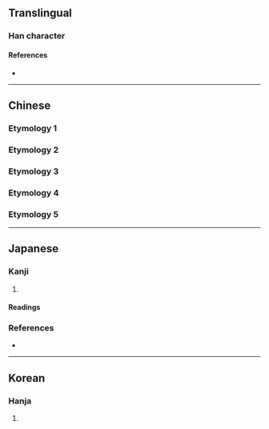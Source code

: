 {{also|㓙}}
{{character info/new}}
==Translingual==

===Han character===
{{Han char|rn=8|rad=亠|as=04|sn=6|four=00772|canj=YUK|ids=⿱亠凶}}

====References====
* {{Han ref|kx=0088.111|hdz=10283.020|uh=342B|ud=13355}}

----

==Chinese==
{{Han etym}}
===Etymology 1===
{{zh-see|凶|v}}
===Etymology 2===
{{zh-see|腦|ss}}
===Etymology 3===
{{zh-see|瑙|ss}}
===Etymology 4===
{{zh-see|碯|ss}}
===Etymology 5===
{{zh-see|堖|ss}}

----

==Japanese==

===Kanji===
{{ja-kanji|grade=|rs=亠04}}

# {{alternative form of|凶|lang=ja}}

====Readings====
{{ja-readings
|on=[[きょう]] (kyō), [[く]] (ku)
|kun=[[わるい]] (warui)
}}

===References===
* {{R:Koseki Moji|021510}}

----

==Korean==

===Hanja===
{{ko-hanja|hangeul=흉|rv=hyung|mr=hyung|y=hyung|eumhun=흉하다|ehrv=hyunghada|ehmr=hyunghada|ehy=hyunghata}}

# {{alternative form of|凶|lang=ko}}